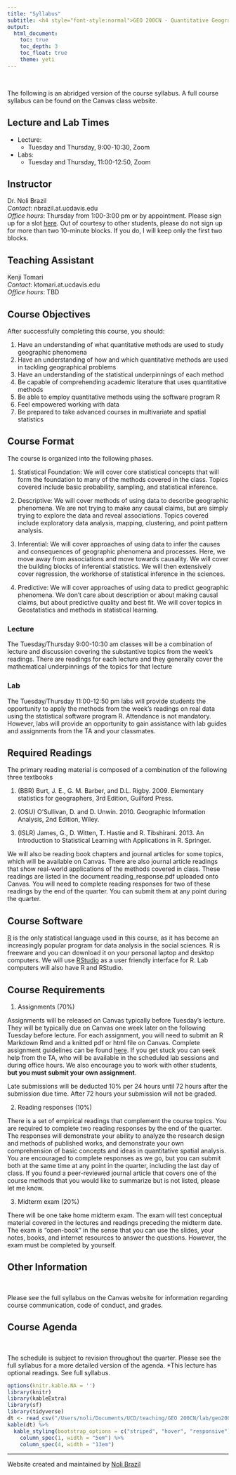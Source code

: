 ```yaml
---
title: "Syllabus"
subtitle: <h4 style="font-style:normal">GEO 200CN - Quantitative Geography</h4>
output: 
  html_document:
    toc: true
    toc_depth: 3
    toc_float: true
    theme: yeti
---
```


<style>
h1.title {
  font-weight: bold;
  font-family: Arial;  
}

h2.title {
  font-family: Arial;  
}

.figure {
   margin-top: 20px;
   margin-bottom: 20px;
}

</style>

<style type="text/css">
#TOC {
  font-size: 13px;
  font-family: Arial;
}
</style>

\

The following is an abridged version of the course syllabus.  A full course syllabus can be found on the Canvas class website.

<div style="margin-bottom:25px;">
</div>
## **Lecture and Lab Times**

* Lecture: 
    + Tuesday and Thursday, 9:00-10:30, Zoom
* Labs: 
    + Tuesday and Thursday, 11:00-12:50, Zoom 

<div style="margin-bottom:25px;">
</div>
## **Instructor**

Dr. Noli Brazil  
*Contact*: nbrazil.at.ucdavis.edu  
*Office hours*: Thursday from 1:00-3:00 pm or by appointment.  Please sign up for a slot [here](https://www.wejoinin.com/sheets/riajy). Out of courtesy to other students, please do not sign up for more than two 10-minute blocks.  If you do, I will keep only the first two blocks.

<div style="margin-bottom:25px;">
</div>
## **Teaching Assistant**

Kenji Tomari  
*Contact*: ktomari.at.ucdavis.edu  
*Office hours*: TBD

<div style="margin-bottom:25px;">
</div>
## **Course Objectives**

After successfully completing this course, you should:

1.	Have an understanding of what quantitative methods are used to study geographic phenomena
2.	Have an understanding of how and which quantitative methods are used in tackling geographical problems
3.	Have an understanding of the statistical underpinnings of each method
4.	Be capable of comprehending academic literature that uses quantitative methods
5.	Be able to employ quantitative methods using the software program R
6.	Feel empowered working with data
7.	Be prepared to take advanced courses in multivariate and spatial statistics


<div style="margin-bottom:25px;">
</div>
## **Course Format**

The course is organized into the following phases.  

1.	Statistical Foundation: We will cover core statistical concepts that will form the foundation to many of the methods covered in the class.  Topics covered include basic probability, sampling, and statistical inference.

2.	Descriptive: We will cover methods of using data to describe geographic phenomena.  We are not trying to make any causal claims, but are simply trying to explore the data and reveal associations.  Topics covered include exploratory data analysis, mapping, clustering, and point pattern analysis.
  
3.	Inferential:  We will cover approaches of using data to infer the causes and consequences of geographic phenomena and processes.   Here, we move away from associations and move towards causality.  We will cover the building blocks of inferential statistics. We will then extensively cover regression, the workhorse of statistical inference in the sciences.

4.	Predictive: We will cover approaches of using data to predict geographic phenomena.  We don’t care about description or about making causal claims, but about predictive quality and best fit. We will cover topics in Geostatistics and methods in statistical learning.


<div style="margin-bottom:25px;">
</div>
### **Lecture**

The Tuesday/Thursday 9:00-10:30 am classes will be a combination of lecture and discussion covering the substantive topics from the week’s readings.  There are readings for each lecture and they generally cover the mathematical underpinnings of the topics for that lecture 

<div style="margin-bottom:25px;">
</div>
### **Lab**

The Tuesday/Thursday 11:00-12:50 pm labs will provide students the opportunity to apply the methods from the week’s readings on real data using the statistical software program R.  Attendance is not mandatory.  However, labs will provide an opportunity to gain assistance with lab guides and assignments from the TA and your classmates.

<div style="margin-bottom:25px;">
</div>
## **Required Readings**

The primary reading material is composed of a combination of the following three textbooks

1.	(BBR) Burt, J. E., G. M. Barber, and D.L. Rigby. 2009. Elementary statistics for geographers, 3rd Edition, Guilford Press.

2.	(OSU) O’Sullivan, D. and D. Unwin. 2010. Geographic Information Analysis, 2nd Edition, Wiley.

3.	(ISLR) James, G., D. Witten, T. Hastie and R. Tibshirani. 2013.  An Introduction to Statistical Learning with Applications in R. Springer. 

We will also be reading book chapters and journal articles for some topics, which will be available on Canvas.  There are also journal article readings that show real-world applications of the methods covered in class.  These readings are listed in the document reading_response.pdf uploaded onto Canvas.   You will need to complete reading responses for two of these readings by the end of the quarter.  You can submit them at any point during the quarter.  


<div style="margin-bottom:25px;">
</div>
## **Course Software**

[R](https://www.r-project.org/) is the only statistical language used in this course, as it has become an increasingly popular program for data analysis in the social sciences.  R is freeware and you can download it on your personal laptop and desktop computers.  We will use [RStudio](https://www.rstudio.com/) as a user friendly interface for R.  Lab computers will also have R and RStudio.  

<div style="margin-bottom:25px;">
</div>
## **Course Requirements** 

1. Assignments (70%)

Assignments will be released on Canvas typically before Tuesday’s lecture.  They will be typically due on Canvas one week later on the following Tuesday before lecture.  For each assignment, you will need to submit an R Markdown Rmd and a knitted pdf or html file on Canvas.  Complete assignment guidelines can be found [here](https://geo200cn.github.io/hw_guidelines.html).  If you get stuck you can seek help from the TA, who will be available in the scheduled lab sessions and during office hours.  We also encourage you to work with other students, **but you must submit your own assignment**.  

Late submissions will be deducted 10% per 24 hours until 72 hours after the submission due time.  After 72 hours your submission will not be graded.  

2. Reading responses (10%)

There is a set of empirical readings that complement the course topics. You are required to complete two reading responses by the end of the quarter.  The responses will demonstrate your ability to analyze the research design and methods of published works, and demonstrate your own comprehension of basic concepts and ideas in quantitative spatial analysis.  You are encouraged to complete responses as we go, but you can submit both at the same time at any point in the quarter, including the last day of class.  If you found a peer-reviewed journal article that covers one of the course methods that you would like to summarize but is not listed, please let me know.  

3. Midterm exam (20%)

There will be one take home midterm exam.  The exam will test conceptual material covered in the lectures and readings preceding the midterm date.  The exam is “open-book” in the sense that you can use the slides, your notes, books, and internet resources to answer the questions. However, the exam must be completed by yourself.  


<div style="margin-bottom:25px;">
</div>	
## **Other Information**
\

Please see the full syllabus on the Canvas website for information regarding course communication, code of conduct, and grades.

<div style="margin-bottom:25px;">
</div>	
## **Course Agenda**
\

The schedule is subject to revision throughout the quarter.  Please see the full syllabus for a more detailed version of the agenda. *This lecture has optional readings. See full syllabus.

```r
options(knitr.kable.NA = '')
library(knitr)
library(kableExtra)
library(sf)
library(tidyverse)
dt <- read_csv("/Users/noli/Documents/UCD/teaching/GEO 200CN/lab/geo200cn.github.io/agenda.csv")
kable(dt) %>%
  kable_styling(bootstrap_options = c("striped", "hover", "responsive")) %>%
    column_spec(1, width = "5em") %>%
    column_spec(4, width = "13em")
```


***


Website created and maintained by [Noli Brazil](https://nbrazil.faculty.ucdavis.edu/)